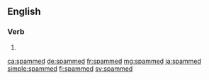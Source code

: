 ==English==

===Verb===
{{head|en|verb form}}

# {{en-past of|spam}}

[[ca:spammed]]
[[de:spammed]]
[[fr:spammed]]
[[mg:spammed]]
[[ja:spammed]]
[[simple:spammed]]
[[fi:spammed]]
[[sv:spammed]]